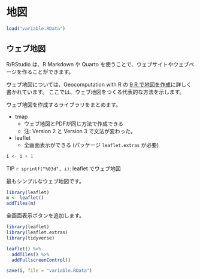 # 地図 {#map}

```r
load("variable.RData")
```

## ウェブ地図

R/RStudio は、R Markdown や Quarto を使うことで、ウェブサイトやウェブページを作ることができます。

ウェブ地図については、Geocomputation with R の [9 R で地図を作成](https://r.geocompx.org/jp/adv-map.html#interactive-maps)に詳しく書かれています。 ここでは、ウェブ地図をつくる代表的な方法を示します。

ウェブ地図を作成するライブラリをまとめます。

- tmap
  - ウェブ地図とPDFが同じ方法で作成できる
  - 注: Version 2 と Version 3 で文法が変わった。
- leaflet
  - 全画面表示ができる (パッケージ `leaflet.extras` が必要)

::: callout-tip
```r
i <- i + 1
```

TIP `r sprintf("%03d", i)`: leaflet でウェブ地図
:::

最もシンプルなウェブ地図です。

```r
library(leaflet)
m <- leaflet()
addTiles(m)
```

全画面表示ボタンを追加します。

```r
library(leaflet)
library(leaflet.extras)
library(tidyverse)

leaflet() %>%
  addTiles() %>%
  addFullscreenControl()
```

```r
save(i, file = "variable.RData")
```
